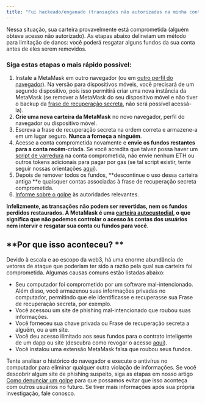 ```yaml
---
title: "Fui hackeado/enganado (transações não autorizadas na minha conta)"
---
```


Nessa situação, sua carteira provavelmente está comprometida (alguém obteve acesso não autorizado). As etapas abaixo delineiam um método para limitação de danos: você poderá resgatar alguns fundos da sua conta antes de eles serem removidos.

### Siga estas etapas o mais rápido possível:

1. Instale a MetaMask em outro navegador (ou em [outro perfil do navegador](https://consensys.net/blog/metamask/how-to-manage-multiple-wallets-with-metamask/)). Na versão para dispositivos móveis, você precisará de um segundo dispositivo, pois isso permitirá criar uma nova instância da MetaMask (se remover a MetaMask do seu dispositivo móvel e não tiver o backup da [frase de recuperação secreta](/privacy-and-security/what-is-a-secret-recovery-phrase-and-how-to-keep-your-crypto-wallet-secure), não será possível acessá-la).
2. **Crie uma nova carteira da MetaMask** no novo navegador, perfil do navegador ou dispositivo móvel.
3. Escreva a frase de recuperação secreta na ordem correta e armazene-a em um lugar seguro. **Nunca a forneça a ninguém**.
4. Acesse a conta comprometida novamente e **envie os fundos restantes para a conta recém**-criada. Se você acredita que talvez possa haver um [script de varredura](/privacy-and-security/staying-safe-in-web3/sweeper-bots-scripts) na conta comprometida, não envie nenhum ETH ou outros tokens adicionais para pagar por gas (se tal script existir, tente seguir nossas orientações [aqui](/privacy-and-security/staying-safe-in-web3/fighting-back-against-sweeper-bots)).
5. Depois de remover todos os fundos, **descontinue o uso dessa carteira antiga **e quaisquer contas associadas à frase de recuperação secreta comprometida.
6. [Informe sobre o golpe](/privacy-and-security/how-to-report-a-scam) às autoridades relevantes.

**Infelizmente, as transações não podem ser revertidas, nem os fundos perdidos restaurados. A MetaMask é uma [carteira autocustodial](/getting-started/metamask-is-a-self-custodial-wallet), o que significa que não podemos controlar o acesso às contas dos usuários nem intervir e resgatar sua conta ou fundos para você.**

## **Por que isso aconteceu? **

Devido à escala e ao escopo da web3, há uma enorme abundância de vetores de ataque que poderiam ter sido a razão pela qual sua carteira foi comprometida. Algumas causas comuns estão listadas abaixo:

- Seu computador foi comprometido por um software mal-intencionado. Além disso, você armazenou suas informações privadas no computador, permitindo que ele identificasse e recuperasse sua Frase de recuperação secreta, por exemplo.
- Você acessou um site de phishing mal-intencionado que roubou suas informações.
- Você forneceu sua chave privada ou Frase de recuperação secreta a alguém, ou a um site.
- Você deu acesso ilimitado aos seus fundos para o contrato inteligente de um dapp ou site (descubra como revogar o acesso [aqui](/privacy-and-security/how-to-revoke-smart-contract-allowances-token-approvals)).
- Você instalou uma extensão MetaMask falsa que roubou seus fundos.

Tente analisar o histórico do navegador e execute o antivírus no computador para eliminar qualquer outra violação de informações. Se você descobrir algum site de phishing suspeito, siga as etapas em nosso artigo [Como denunciar um golpe](/privacy-and-security/how-to-report-a-scam) para que possamos evitar que isso aconteça com outros usuários no futuro. Se tiver mais informações após sua própria investigação, fale conosco.
